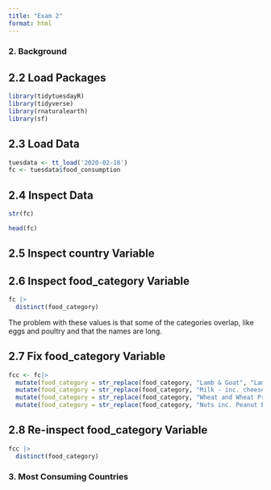```yaml
---
title: "Exam 2"
format: html
---
```


### 2. Background

## 2.2 Load Packages
```r
library(tidytuesdayR)
library(tidyverse)
library(rnaturalearth)
library(sf)
```

## 2.3 Load Data
```r
tuesdata <- tt_load('2020-02-18')
fc <- tuesdata$food_consumption
```
## 2.4 Inspect Data
```r
str(fc)
```
```r
head(fc)
```

## 2.5 Inspect country Variable 

## 2.6 Inspect food_category Variable

```r
fc |>
  distinct(food_category)
```
The problem with these values is that some of the categories overlap, like eggs and poultry and that the names are long.

## 2.7 Fix food_category Variable
```r
fcc <- fc|>
  mutate(food_category = str_replace(food_category, "Lamb & Goat", "Lamb"))|>
  mutate(food_category = str_replace(food_category, "Milk - inc. cheese", "Dairy")) |>
  mutate(food_category = str_replace(food_category, "Wheat and Wheat Products", "Wheat")) |>
  mutate(food_category = str_replace(food_category, "Nuts inc. Peanut Butter", "Nuts"))
```


## 2.8 Re-inspect food_category Variable

```r
fcc |>
  distinct(food_category)
```

### 3. Most Consuming Countries

